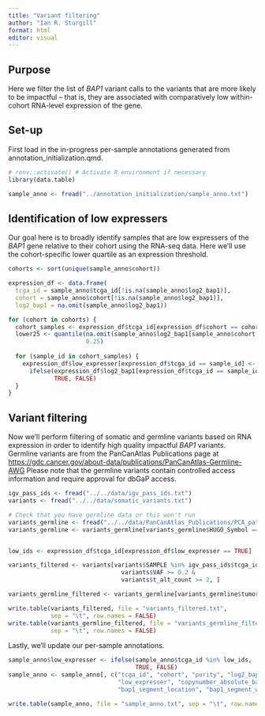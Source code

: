 ---
title: "Variant filtering"
author: "Ian R. Sturgill"
format: html
editor: visual
---

## Purpose

Here we filter the list of *BAP1* variant calls to the variants that are more likely to be impactful -- that is, they are associated with comparatively low within-cohort RNA-level expression of the gene.

## Set-up

First load in the in-progress per-sample annotations generated from annotation_initialization.qmd.

```{r}
# renv::activate() # Activate R environment if necessary
library(data.table)

sample_anno <- fread("../annotation_initialization/sample_anno.txt")
```

## Identification of low expressers

Our goal here is to broadly identify samples that are low expressers of the *BAP1* gene relative to their cohort using the RNA-seq data. Here we'll use the cohort-specific lower quartile as an expression threshold.

```{r}
cohorts <- sort(unique(sample_anno$cohort))

expression_df <- data.frame(
  tcga_id = sample_anno$tcga_id[!is.na(sample_anno$log2_bap1)],
  cohort = sample_anno$cohort[!is.na(sample_anno$log2_bap1)],
  log2_bap1 = na.omit(sample_anno$log2_bap1))

for (cohort in cohorts) {
  cohort_samples <- expression_df$tcga_id[expression_df$cohort == cohort]
  lower25 <- quantile(na.omit(sample_anno$log2_bap1[sample_anno$cohort == cohort]),
                      0.25)
  
  for (sample_id in cohort_samples) {
    expression_df$low_expresser[expression_df$tcga_id == sample_id] <-
      ifelse(expression_df$log2_bap1[expression_df$tcga_id == sample_id] < lower25,
             TRUE, FALSE)
  }
}
```

## Variant filtering

Now we'll perform filtering of somatic and germline variants based on RNA expression in order to identify high quality impactful *BAP1* variants. Germline variants are from the PanCanAtlas Publications page at [https://gdc.cancer.gov/about-data/publications/PanCanAtlas-Germline-AWG](#0) Please note that the germline variants contain controlled access information and require approval for dbGaP access.

```{r}
igv_pass_ids <- fread("../../data/igv_pass_ids.txt")
variants <- fread("../../data/somatic_variants.txt")

# Check that you have germline data or this won't run
variants_germline <- fread("../../data/PanCanAtlas_Publications/PCA_pathVar_integrated_filtered_adjusted.tsv")
variants_germline <- variants_germline[variants_germline$HUGO_Symbol == "BAP1", ]


low_ids <- expression_df$tcga_id[expression_df$low_expresser == TRUE]

variants_filtered <- variants[variants$SAMPLE %in% igv_pass_ids$tcga_id &
                                variants$VAF >= 0.2 &
                                variants$t_alt_count >= 2, ]

variants_germline_filtered <- variants_germline[variants_germline$tumorVAF >= 0.2 & variants_germline$tumorAltCnt >= 2, ]

write.table(variants_filtered, file = "variants_filtered.txt",
            sep = "\t", row.names = FALSE)
write.table(variants_germline_filtered, file = "variants_germline_filtered.txt",
            sep = "\t", row.names = FALSE)
```

Lastly, we'll update our per-sample annotations.

```{r}
sample_anno$low_expresser <- ifelse(sample_anno$tcga_id %in% low_ids,
                                    TRUE, FALSE)
sample_anno <- sample_anno[, c("tcga_id", "cohort", "purity", "log2_bap1",
                               "low_expresser", "copynumber_absolute_bap1",
                               "bap1_segment_location", "bap1_segment_width")]

write.table(sample_anno, file = "sample_anno.txt", sep = "\t", row.names = FALSE)
```
